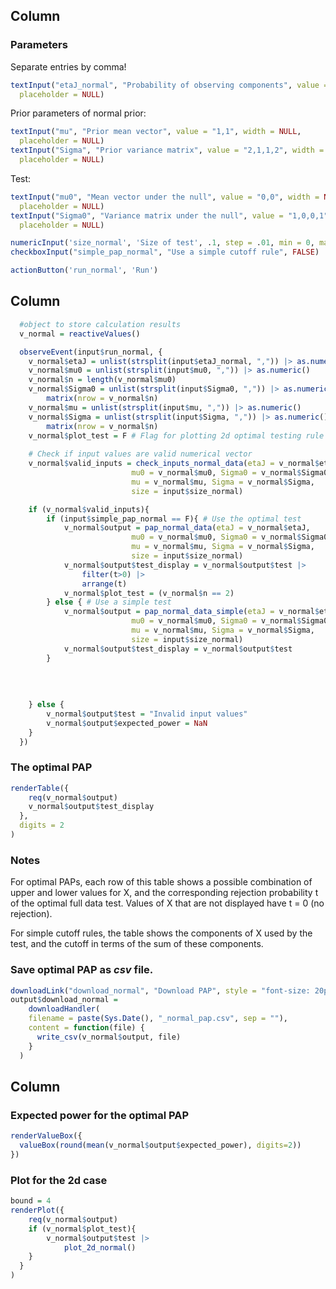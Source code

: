 Column {data-width=300}
-------------------------------------

### Parameters


Separate entries by comma!
```r
textInput("etaJ_normal", "Probability of observing components", value = "0.9,0.5", width = NULL,
  placeholder = NULL)
```


Prior parameters of normal prior:
```r
textInput("mu", "Prior mean vector", value = "1,1", width = NULL,
  placeholder = NULL)
textInput("Sigma", "Prior variance matrix", value = "2,1,1,2", width = NULL,
  placeholder = NULL)
```

Test:
```r
textInput("mu0", "Mean vector under the null", value = "0,0", width = NULL,
  placeholder = NULL)
textInput("Sigma0", "Variance matrix under the null", value = "1,0,0,1", width = NULL,
  placeholder = NULL)

numericInput('size_normal', 'Size of test', .1, step = .01, min = 0, max = 1)
checkboxInput("simple_pap_normal", "Use a simple cutoff rule", FALSE)
```


```r
actionButton('run_normal', 'Run')
```



Column {data-width=400}
-------------------------------------

```r
  #object to store calculation results
  v_normal = reactiveValues()

  observeEvent(input$run_normal, {
    v_normal$etaJ = unlist(strsplit(input$etaJ_normal, ",")) |> as.numeric()
    v_normal$mu0 = unlist(strsplit(input$mu0, ",")) |> as.numeric()
    v_normal$n = length(v_normal$mu0)
    v_normal$Sigma0 = unlist(strsplit(input$Sigma0, ",")) |> as.numeric() |> 
        matrix(nrow = v_normal$n)
    v_normal$mu = unlist(strsplit(input$mu, ",")) |> as.numeric()
    v_normal$Sigma = unlist(strsplit(input$Sigma, ",")) |> as.numeric() |> 
        matrix(nrow = v_normal$n)
    v_normal$plot_test = F # Flag for plotting 2d optimal testing rule
    
    # Check if input values are valid numerical vector
    v_normal$valid_inputs = check_inputs_normal_data(etaJ = v_normal$etaJ, 
                           mu0 = v_normal$mu0, Sigma0 = v_normal$Sigma0,
                           mu = v_normal$mu, Sigma = v_normal$Sigma,
                           size = input$size_normal)

    if (v_normal$valid_inputs){  
        if (input$simple_pap_normal == F){ # Use the optimal test
            v_normal$output = pap_normal_data(etaJ = v_normal$etaJ, 
                           mu0 = v_normal$mu0, Sigma0 = v_normal$Sigma0,
                           mu = v_normal$mu, Sigma = v_normal$Sigma,
                           size = input$size_normal)
            v_normal$output$test_display = v_normal$output$test |>
                filter(t>0) |>
                arrange(t)
            v_normal$plot_test = (v_normal$n == 2) 
        } else { # Use a simple test
            v_normal$output = pap_normal_data_simple(etaJ = v_normal$etaJ, 
                           mu0 = v_normal$mu0, Sigma0 = v_normal$Sigma0,
                           mu = v_normal$mu, Sigma = v_normal$Sigma,
                           size = input$size_normal)
            v_normal$output$test_display = v_normal$output$test
        }
        
        
        
        
    } else {
        v_normal$output$test = "Invalid input values"
        v_normal$output$expected_power = NaN
    }
  })
```


### The optimal PAP {data-height=750}
```r
renderTable({
    req(v_normal$output)
    v_normal$output$test_display
  },
  digits = 2
)
```



### Notes {data-height=150}

For optimal PAPs, each row of this table shows a possible combination of upper and lower values for X, and the corresponding rejection probability t of the optimal full data test.
Values of X that are not displayed have t = 0 (no rejection).

For simple cutoff rules, the table shows the components of X used by the test, and the cutoff in terms of the sum of these components.



### Save optimal PAP as *csv* file. {data-height=100}

```r
downloadLink("download_normal", "Download PAP", style = "font-size: 20px;")
output$download_normal = 
    downloadHandler(
    filename = paste(Sys.Date(), "_normal_pap.csv", sep = ""),
    content = function(file) {
      write_csv(v_normal$output, file)
    }
  )
```

Column {data-width=300}
-------------------------------------

### Expected power for the optimal PAP 


```r
renderValueBox({
  valueBox(round(mean(v_normal$output$expected_power), digits=2))
})
```



### Plot for the 2d case
```r
bound = 4
renderPlot({
    req(v_normal$output)
    if (v_normal$plot_test){ 
        v_normal$output$test |> 
            plot_2d_normal()
    }
  }
)

```


